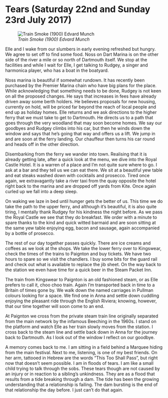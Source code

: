 
# Tears (Saturday 22nd and Sunday 23rd July 2017)

![*Train Smoke (1900) Edvard Munch*](images/TrainSmoke.jpg "Train Smoke")

Elle and I wake from our slumbers in early evening refreshed but hungry. We agree to set off to find some food. Noss on Dart Marina is on the other side of the river a mile or so north of Dartmouth itself. We stop at the facilities and while I wait for Elle, I get talking to Rudgey, a singer and harmonica player, who has a boat in the boatyard.

Noss marina is beautiful if somewhat rundown. It has recently been purchased by the Premier Marina chain who have big plans for the place. While acknowledging that something needs to be done, Rudgey is not keen on all the proposed changes. He says that increases in fees have already driven away some berth holders. He believes proposals for new housing, currently on hold, will be priced far beyond the reach of local people and end up as holiday homes. Elle returns and we ask directions to the higher ferry that we must take to get to Dartmouth. He directs us to a path that goes through the very woodland that may soon become homes. We say our goodbyes and Rudgey climbs into his car, but then he winds down the window and says that he’s going that way and offers us a lift. We jump in and are soon at the ferry landing. Our chauffeur then turns his car round and heads off in the other direction.

Disembarking from the ferry we wander into town. Realising that it is already getting late, after a quick look at the menu, we dive into the Royal Castle Hotel. It is a warren of a place and I’m not quite sure where to go. I ask at a bar and they tell us we can eat there. We sit at a beautiful yew table and eat steaks washed down with cocktails and prosecco. Tired once again, we extravagantly take a river taxi from the quay opposite the hotel right back to the marina and are dropped off yards from Kite. Once again curled up we fall into a deep sleep.

On waking we laze in bed until hunger gets the better of us. This time we do take the path to the upper ferry, and although it’s beautiful, it is also quite tiring, I mentally thank Rudgey for his kindness the night before. As we pass the Royal Castle we see that they do breakfast. We order with a minute to spare thanks to the kind and quick witted barmaid and are soon sitting at the same yew table enjoying egg, bacon and sausage, again accompanied by a bottle of prosecco.

The rest of our day together passes quickly. There are ice creams and coffees as we look at the shops. We take the lower ferry over to Kingswear, check the times of the trains to Paignton and buy tickets. We have two hours to spare so we visit the chandlers. I buy some bits for the guard rail and check out what is available to replace the jib sheet. On the way back to the station we even have time for a quick beer in the Steam Packet Inn.

The train from Kingswear to Paignton is an old fashioned steam, or as Elle prefers to call it, choo choo train. Again I’m transported back in time to a Britain of times gone by. We walk down the named carriages in Pullman colours looking for a space. We find one in Anna and settle down cuddling enjoying the pleasant ride through the English Riviera; knowing, however, that our time together will soon come to an end.

At Paignton we cross from the private steam train line originally separated from the main network by the infamous Beeching in the 1960s. I stand on the platform and watch Elle as her train slowly moves from the station. I cross back to the steam line and settle back down in Anna for the journey back to Dartmouth. As I look out of the window I reflect on our goodbye.

A memory comes back to me. I am sitting in a field behind a Marquee hiding from the main festival. Next to me, listening, is one of my best friends. On her arm, tattooed in Hebrew are the words “This Too Shall Pass”, but right now that doesn’t seem possible. I am in floods of tears. I am like a small child trying to talk through the sobs. These tears though are not caused by an injury or in reaction to a sibling’s unkindness. They are as a flood that results from a tide breaking through a dam. The tide has been the growing understanding that a relationship is failing. The dam bursting is the end of that relationship the day before. I just can’t do that again.

